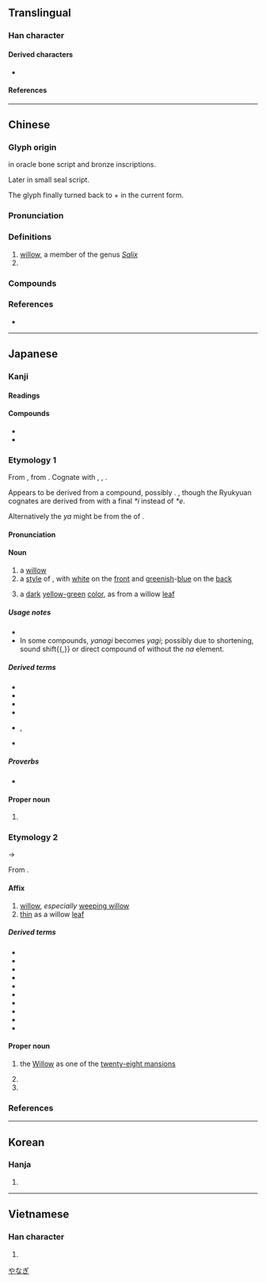 {{character info}}
{{character info|0xf9c9}}
==Translingual==

===Han character===
{{Han char|rn=75|rad=木|as=05|sn=9|four=47920|canj=DHHL|ids=⿰木卯}}

====Derived characters====
* {{l|mul|[[𩋶]], [[𦵂]]}}

====References====
{{Han ref|kx=0521.020|dkj=14662|dj=0909.010|hdz=21187.020|uh=67F3}}
{{Han ref|uh=F9C9}}

----

==Chinese==
{{zh-forms}}
{{zh-wp|zh:柳樹|yue|lzh|wuu|en:Willow}}
{{zh-wp|zh:柳姓|yue:柳氏|nan:Liú (bo̍k-pêng)|en:Liǔ}}

===Glyph origin===
{{Han etym}}
{{Han compound|木|卯|ls=psc|c1=s|c2=p}} in oracle bone script and bronze inscriptions.

Later {{Han compound|木|丣|c1=s|c2=p}} in small seal script.

The glyph finally turned back to {{l|zh|木}} + {{l|zh|卯}} in the current form.

===Pronunciation===
{{zh-pron
|m=liǔ
|c=lau5
|h=pfs=
|md=
|mn=liú
|mn-t=liu2
|w=3lieu
|mc=y
|oc=y
|cat=n,pn
}}

===Definitions===
{{zh-hanzi}}

# [[willow]], a member of the genus ''[[Salix]]''
# {{surname|zh}}
{{attention|zh|the Dictionary of Character Variants lists one more sense}}

===Compounds===
{{zh-der|垂柳|杞柳|柳丁|柳宿|柳州|柳帶|柳暗花明|柳林|柳條|柳樹𨟠|柳樹|柳橙|柳琴|柳田|柳絮|柳葉|柳葉刀|柳蔭|柳陰|楊柳|檉柳|水瓜柳|牛柳|白柳|紅柳灘|花柳|雙柳|雞柳|柳溝|柳陂|大柳|大柳樹|麻柳|柳山湖|野柳|柳蘭:[[fireweed]]|傍花隨柳|三春柳|垂楊柳|傍柳隨花|人柳|弄柳拈花|廣柳車|分花拂柳|射柳|川柳|尋芳問柳|弱柳扶風|五柳先生|問柳尋花|尋花問柳|問柳評花|柳柳驚|柳字|桃紅柳綠|柳腰|眠花醉柳|柳氏傳|柳線|摧花斫柳|柳毅傳|柳青|楊柳腰|牆花路柳|眠花臥柳|柳陌花衢|殘花敗柳|柳體|柳影花陰|櫸柳|柳綠桃紅|柳戶花門|柳安|柳眉剔豎|柳眼|桃柳爭妍|攀花折柳|柳啼花怨|柳絲|片柳子|楊柳青|柳營|柳葉眉|柳拐子病|敗柳殘花|柳鶯|柳如是|柳綠花紅|折柳攀花|柳衙|柳眉倒豎|柳媚花明|河柳|浦柳|柳毅傳書|柳杉|柳陌花巷|折柳|柳嚲鶯嬌|柳骨|柳陌花街|柳門花戶|柳葉描|柳葉兒|柳花毬|柳眉踢豎|柳眉|柳枝|柳巷花街|柳子戲|敗柳|柳腔|柳聖花神|眠花宿柳|花明柳暗|花街柳陌|花柳叢|花明柳媚|顏骨柳筋|顏柳|花紅柳綠|西河柳|雪柳|細柳營|觀音柳|花門柳戶|章臺柳|花柳營|花遮柳掩|花街柳巷|顏筋柳骨|韓柳|章臺楊柳|陶潛五柳|覓柳尋花|花柳之姿|霸陵折柳|細柳|蒲柳|綠楊垂柳|花說柳說|路柳牆花|花遮柳隱|蒲柳之姿|菀柳|花柳病|紅柳}}

===References===
* {{R:twedu|A01909}}

----

==Japanese==

===Kanji===
{{ja-kanji|grade=c|rs=木05}}

====Readings====
{{ja-readings
|goon=る
|kanon=りゅう<りう
|kun=やなぎ-
|nanori=なぎ, や, やい, やぎ, やな, やない}}

====Compounds====
* {{ja-r|川柳|せんりゅう}}
* {{ja-r|柳葉魚|シシャモ}}

===Etymology 1===
{{ja-kanjitab|yomi=k|やなぎ|alt=楊}}
{{wp|lang=ja|ヤナギ}}
{{wp|Willow}}

From {{inh|ja|ojp|sort=やなぎ|-}}, from {{inh|ja|jpx-pro|sort=やなぎ|*yananki}}. Cognate with {{cog|xug|柳|tr=やなーじ, yanāji}}, {{cog|mvi|柳|tr=やなぎぃ, yanagzï}}, {{cog|ryu|柳|tr=やなじ, yanaji}}.

Appears to be derived from a compound, possibly {{com|ja|sort=やなき|矢|tr1=ya|t1=[[arrow]]|な|tr2=na|pos2=Old Japanese [[apophonic|apophonic]] form of possessive particle {{ja-r|の}}|木|tr3=ki|t3=[[tree]]}}. {{rendaku2|sort=やなき|ki|gi}}, though the Ryukyuan cognates are derived from {{cog|jpx-ryu-pro|*yanagi}} with a final ''*i'' instead of ''*e''.

Alternatively the ''ya'' might be from the {{m|ja|字音|tr=jion||[[character]] [[reading]]}} of {{der|ja|ltc|-}} {{ltc-l|楊|[[willow]]}}.

====Pronunciation====
{{ja-pron|y=k|やなぎ|acc=0|acc_ref=DJR}}

====Noun====
{{ja-noun|やなぎ|ヤナギ}}

# a [[willow]]
# a [[style]] of {{m|ja|襲の色目|tr=kasane no irome||[[color]] [[combination]] by [[layering]] of [[garment]]s}}, with [[white]] on the [[front]] and [[greenish]]-[[blue]] {{gl|or [[yellowish]]-[[green]]}} on the [[back]]
# {{short for|ja|柳色|tr=yanagi-iro|dot=:|sort=やなき}} a [[dark]] [[yellow-green]] [[color]], as from a willow [[leaf]]

=====Usage notes=====
* {{U:ja:biology|ヤナギ}}
* In some compounds, ''yanagi'' becomes ''yagi''; possibly due to shortening, sound shift{{,}} or direct compound of {{com|ja|矢|tr1=ya|木|tr2=ki}} without the ''na'' element.

=====Derived terms=====
{{der-top3}}
* {{ja-r|柳%腰|やなぎ%ごし}}
* {{ja-r|青柳|あおやぎ}}
* {{ja-r|糸%柳|いと%やなぎ}}
* {{ja-r|枝垂れ柳|しだれやなぎ}}
* {{ja-r|川%柳|カワ%ヤナギ}}, {{ja-r|川柳|かわやぎ}}
* {{ja-r|猫%柳|ネコ%ヤナギ}}
{{der-bottom}}

=====Proverbs=====
* {{ja-r|柳は緑%花は紅|やなぎ は みどり% はな は くれない|willows are green, flowers are red}}

====Proper noun====
{{ja-pos|proper|やなぎ}}

# {{surname|ja|sort=やなぎ}}

===Etymology 2===
{{ja-kanjitab|yomi=k|りゅう}}
{{IPAchar|/riu/}} → {{IPAchar|/rjuː/}}

From {{der|ja|ltc|sort=りゆう|-}} {{ltc-l|柳}}.

====Affix====
{{ja-pos|affix|りゅう|hhira=りう}}

# [[willow]], ''especially'' [[weeping willow]]
# [[thin]] as a willow [[leaf]]

=====Derived terms=====
{{der-top3}}
* {{ja-r|柳絮|りゅうじょ}}
* {{ja-r|柳色|りゅうしょく}}
* {{ja-r|柳%眉|りゅう%び}}
* {{ja-r|柳腰|りゅうよう}}
* {{ja-r|柳%緑%花%紅|りゅう%りょく%か%こう}}
* {{ja-r|花%柳|か%りゅう}}
* {{ja-r|垂柳|すいりゅう}}
* {{ja-r|翠柳|すいりゅう}}
* {{ja-r|蒲%柳|ほ%りゅう}}
* {{ja-r|楊柳|ようりゅう}}
{{der-bottom}}

====Proper noun====
{{wp|lang=ja|柳宿}}
{{wp|Willow (Chinese constellation)}}
{{ja-pos|proper|りゅう|hhira=りう}}

# {{lb|ja|sort=りゆう|Chinese astronomy}} the [[willow|Willow]] as one of the [[w:Twenty-Eight Mansions|twenty-eight mansions]]
#: {{syn|ja|柳宿|tr=Ryūshuku}}
# {{given name|ja|female}}
# {{surname|ja|sort=りゆう}}

===References===
<references/>

[[Category:ja:Trees|やなぎ]]

----

==Korean==

===Hanja===
{{ko-hanja|hangeul=[[류]]>[[유]]|eumhun=}}

# {{rfdef|ko|sort=木05}}

----

==Vietnamese==

===Han character===
{{vi-hantu|[[liễu]]|rs=木05}}

# {{rfdef|vi|sort=木05}}